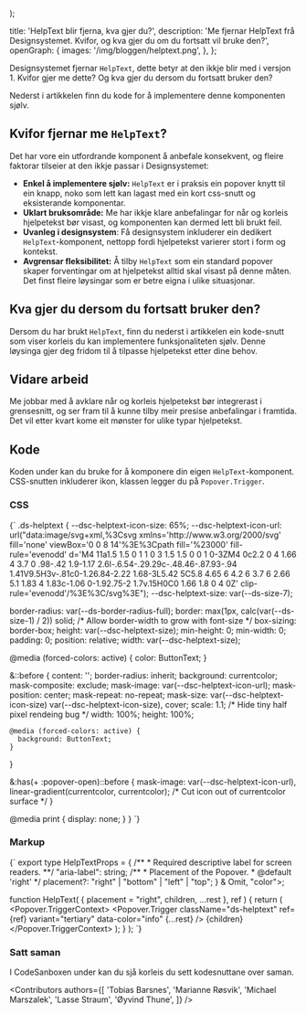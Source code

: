 
  <PostLayout
    content={children}
    heading='HelpText blir fjerna, kva gjer du?'
    ingress='Me fjernar HelpText frå Designsystemet. Kvifor, og kva gjer du om du fortsatt vil bruke den?'
    date='7. januar 2025'
    author='Designsystemet'
    imageSrc='/img/bloggen/helptext.png'
    imageAlt='Illustrasjon av ein hjelpetekst i popover.'
    imageCaption='HelpText er i dag ein popover knytt til ein knapp.'
  />
);

  title: 'HelpText blir fjerna, kva gjer du?',
  description:
    'Me fjernar HelpText frå Designsystemet. Kvifor, og kva gjer du om du fortsatt vil bruke den?',
  openGraph: {
    images: '/img/bloggen/helptext.png',
  },
};

Designsystemet fjernar `HelpText`, dette betyr at den ikkje blir med i versjon 1.
Kvifor gjer me dette? Og kva gjer du dersom du fortsatt bruker den?

Nederst i artikkelen finn du kode for å implementere denne komponenten sjølv.

## Kvifor fjernar me `HelpText`?

Det har vore ein utfordrande komponent å anbefale konsekvent, og fleire faktorar tilseier at den ikkje passar i Designsystemet:

- **Enkel å implementere sjølv:** `HelpText` er i praksis ein popover knytt til ein knapp, noko som lett kan lagast med ein kort css-snutt og eksisterande komponentar.
- **Uklart bruksområde:** Me har ikkje klare anbefalingar for når og korleis hjelpetekst bør visast, og komponenten kan dermed lett bli brukt feil.
- **Uvanleg i designsystem**: Få designsystem inkluderer ein dedikert `HelpText`-komponent, nettopp fordi hjelpetekst varierer stort i form og kontekst.
- **Avgrensar fleksibilitet:** Å tilby `HelpText` som ein standard popover skaper forventingar om at hjelpetekst alltid skal visast på denne måten. Det finst fleire løysingar som er betre eigna i ulike situasjonar.

## Kva gjer du dersom du fortsatt bruker den?

Dersom du har brukt `HelpText`, finn du nederst i artikkelen ein kode-snutt som viser korleis du kan implementere funksjonaliteten sjølv.
Denne løysinga gjer deg fridom til å tilpasse hjelpetekst etter dine behov.

## Vidare arbeid

Me jobbar med å avklare når og korleis hjelpetekst bør integrerast i grensesnitt, og ser fram til å kunne tilby meir presise anbefalingar i framtida.
Det vil etter kvart kome eit mønster for ulike typar hjelpetekst.

## Kode

Koden under kan du bruke for å komponere din eigen `HelpText`-komponent.
CSS-snutten inkluderer ikon, klassen legger du på `Popover.Trigger`.

### CSS

<CodeSnippet language="css">
{`
.ds-helptext {
  --dsc-helptext-icon-size: 65%;
  --dsc-helptext-icon-url: url("data:image/svg+xml,%3Csvg xmlns='http://www.w3.org/2000/svg' fill='none' viewBox='0 0 8 14'%3E%3Cpath fill='%23000' fill-rule='evenodd' d='M4 11a1.5 1.5 0 1 1 0 3 1.5 1.5 0 0 1 0-3ZM4 0c2.2 0 4 1.66 4 3.7 0 .98-.42 1.9-1.17 2.6l-.6.54-.29.29c-.48.46-.87.93-.94 1.41V9.5H3v-.81c0-1.26.84-2.22 1.68-3L5.42 5C5.8 4.65 6 4.2 6 3.7 6 2.66 5.1 1.83 4 1.83c-1.06 0-1.92.75-2 1.7v.15H0C0 1.66 1.8 0 4 0Z' clip-rule='evenodd'/%3E%3C/svg%3E");
  --dsc-helptext-size: var(--ds-size-7);

  border-radius: var(--ds-border-radius-full);
  border: max(1px, calc(var(--ds-size-1) / 2)) solid; /* Allow border-width to grow with font-size */
  box-sizing: border-box;
  height: var(--dsc-helptext-size);
  min-height: 0;
  min-width: 0;
  padding: 0;
  position: relative;
  width: var(--dsc-helptext-size);

  @media (forced-colors: active) {
    color: ButtonText;
  }

  &::before {
    content: '';
    border-radius: inherit;
    background: currentcolor;
    mask-composite: exclude;
    mask-image: var(--dsc-helptext-icon-url);
    mask-position: center;
    mask-repeat: no-repeat;
    mask-size: var(--dsc-helptext-icon-size) var(--dsc-helptext-icon-size), cover;
    scale: 1.1; /* Hide tiny half pixel rendeing bug */
    width: 100%;
    height: 100%;

    @media (forced-colors: active) {
      background: ButtonText;
    }
  }

  &:has(+ :popover-open)::before {
    mask-image: var(--dsc-helptext-icon-url), linear-gradient(currentcolor, currentcolor); /* Cut icon out of currentcolor surface */
  }

  @media print {
    display: none;
  }
}
`}
</CodeSnippet>

### Markup

<CodeSnippet language="tsx">
{`
export type HelpTextProps = {
  /**
   * Required descriptive label for screen readers.
   **/
  "aria-label": string;
  /**
   * Placement of the Popover.
   * @default 'right'
   */
  placement?: "right" | "bottom" | "left" | "top";
} & Omit<ButtonHTMLAttributes<HTMLButtonElement>, "color">;

  function HelpText(
    { placement = "right", children, ...rest },
    ref
  ) {
    return (
      <Popover.TriggerContext>
        <Popover.Trigger
          className="ds-helptext"
          ref={ref}
          variant="tertiary"
          data-color="info"
          {...rest}
        />
        <Popover placement={placement} data-color="info">
          {children}
        </Popover>
      </Popover.TriggerContext>
    );
  }
);
`}
</CodeSnippet>

### Satt saman

I CodeSanboxen under kan du sjå korleis du sett kodesnuttane over saman.

<ResponsiveIframe
  title="own-helptext-example"
  src="https://codesandbox.io/embed/xrzkvw?view=editor+%2B+preview&module=%2Fsrc%2FApp.tsx&hidenavigation=1"
/>

<Contributors
  authors={[
    'Tobias Barsnes',
    'Marianne Røsvik',
    'Michael Marszalek',
    'Lasse Straum',
    'Øyvind Thune',
  ]}
/>
